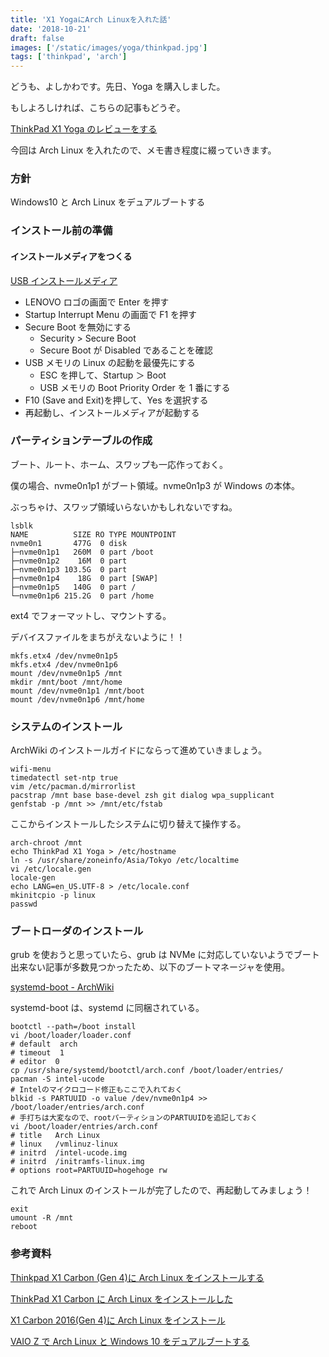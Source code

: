 ```yaml
---
title: 'X1 YogaにArch Linuxを入れた話'
date: '2018-10-21'
draft: false
images: ['/static/images/yoga/thinkpad.jpg']
tags: ['thinkpad', 'arch']
---
```


どうも、よしかわです。先日、Yoga を購入しました。

もしよろしければ、こちらの記事もどうぞ。

[ThinkPad X1 Yoga のレビューをする](https://yoshikawa.dev/blog/yoga/review)

今回は Arch Linux を入れたので、メモ書き程度に綴っていきます。

### 方針

Windows10 と Arch Linux をデュアルブートする

### インストール前の準備

#### インストールメディアをつくる

[USB インストールメディア](https://wiki.archlinux.jp/index.php/USB_%E3%82%A4%E3%83%B3%E3%82%B9%E3%83%88%E3%83%BC%E3%83%AB%E3%83%A1%E3%83%87%E3%82%A3%E3%82%A2)

- LENOVO ロゴの画面で Enter を押す
- Startup Interrupt Menu の画面で F1 を押す
- Secure Boot を無効にする
  - Security > Secure Boot
  - Secure Boot が Disabled であることを確認
- USB メモリの Linux の起動を最優先にする
  - ESC を押して、Startup ＞ Boot
  - USB メモリの Boot Priority Order を 1 番にする
- F10 (Save and Exit)を押して、Yes を選択する
- 再起動し、インストールメディアが起動する

### パーティションテーブルの作成

ブート、ルート、ホーム、スワップも一応作っておく。

僕の場合、nvme0n1p1 がブート領域。nvme0n1p3 が Windows の本体。

ぶっちゃけ、スワップ領域いらないかもしれないですね。

```shell
lsblk
NAME          SIZE RO TYPE MOUNTPOINT
nvme0n1       477G  0 disk
├─nvme0n1p1   260M  0 part /boot
├─nvme0n1p2    16M  0 part
├─nvme0n1p3 103.5G  0 part
├─nvme0n1p4    18G  0 part [SWAP]
├─nvme0n1p5   140G  0 part /
└─nvme0n1p6 215.2G  0 part /home
```

ext4 でフォーマットし、マウントする。

デバイスファイルをまちがえないように！！

```shell
mkfs.etx4 /dev/nvme0n1p5
mkfs.etx4 /dev/nvme0n1p6
mount /dev/nvme0n1p5 /mnt
mkdir /mnt/boot /mnt/home
mount /dev/nvme0n1p1 /mnt/boot
mount /dev/nvme0n1p6 /mnt/home
```

### システムのインストール

ArchWiki のインストールガイドにならって進めていきましょう。

```shell
wifi-menu
timedatectl set-ntp true
vim /etc/pacman.d/mirrorlist
pacstrap /mnt base base-devel zsh git dialog wpa_supplicant
genfstab -p /mnt >> /mnt/etc/fstab
```

ここからインストールしたシステムに切り替えて操作する。

```shell
arch-chroot /mnt
echo ThinkPad X1 Yoga > /etc/hostname
ln -s /usr/share/zoneinfo/Asia/Tokyo /etc/localtime
vi /etc/locale.gen
locale-gen
echo LANG=en_US.UTF-8 > /etc/locale.conf
mkinitcpio -p linux
passwd
```

### ブートローダのインストール

grub を使おうと思っていたら、grub は NVMe に対応していないようでブート出来ない記事が多数見つかったため、以下のブートマネージャを使用。

[systemd-boot - ArchWiki](https://wiki.archlinux.jp/index.php/Systemd-boot)

systemd-boot は、systemd に同梱されている。

```shell
bootctl --path=/boot install
vi /boot/loader/loader.conf
# default  arch
# timeout  1
# editor  0
cp /usr/share/systemd/bootctl/arch.conf /boot/loader/entries/
pacman -S intel-ucode
# Intelのマイクロコード修正もここで入れておく
blkid -s PARTUUID -o value /dev/nvme0n1p4 >> /boot/loader/entries/arch.conf
# 手打ちは大変なので、rootパーティションのPARTUUIDを追記しておく
vi /boot/loader/entries/arch.conf
# title   Arch Linux
# linux   /vmlinuz-linux
# initrd  /intel-ucode.img
# initrd  /initramfs-linux.img
# options root=PARTUUID=hogehoge rw
```

これで Arch Linux のインストールが完了したので、再起動してみましょう！

```shell
exit
umount -R /mnt
reboot
```

### 参考資料

[Thinkpad X1 Carbon (Gen 4)に Arch Linux をインストールする](https://qiita.com/miy4/items/796c51813417cc90c77f)

[ThinkPad X1 Carbon に Arch Linux をインストールした](https://muryoimpl.com/blog/2016/11/09/install-arch-linux-to-thinkpad-x1-carbon/)

[X1 Carbon 2016(Gen 4)に Arch Linux をインストール](https://pocke.hatenablog.com/entry/2016/06/18/180914)

[VAIO Z で Arch Linux と Windows 10 をデュアルブートする](https://qiita.com/mopp/items/f1912433abbed69f5f99)
